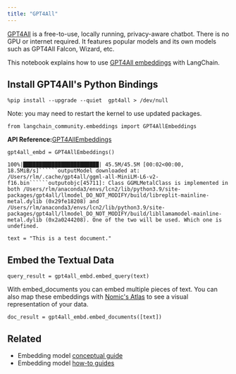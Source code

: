 ```yaml
---
title: "GPT4All"
---
```


[GPT4All](https://gpt4all.io/index.html) is a free-to-use, locally running, privacy-aware chatbot. There is no GPU or internet required. It features popular models and its own models such as GPT4All Falcon, Wizard, etc.

This notebook explains how to use [GPT4All embeddings](https://docs.gpt4all.io/gpt4all_python_embedding.html#gpt4all.gpt4all.Embed4All) with LangChain.

## Install GPT4All's Python Bindings

```
%pip install --upgrade --quiet  gpt4all > /dev/null
```

Note: you may need to restart the kernel to use updated packages.

```
from langchain_community.embeddings import GPT4AllEmbeddings
```

**API Reference:**[GPT4AllEmbeddings](https://python.langchain.com/api_reference/community/embeddings/langchain_community.embeddings.gpt4all.GPT4AllEmbeddings.html)

```
gpt4all_embd = GPT4AllEmbeddings()
```

```````
100%|████████████████████████| 45.5M/45.5M [00:02<00:00, 18.5MiB/s]``````outputModel downloaded at:  /Users/rlm/.cache/gpt4all/ggml-all-MiniLM-L6-v2-f16.bin``````outputobjc[45711]: Class GGMLMetalClass is implemented in both /Users/rlm/anaconda3/envs/lcn2/lib/python3.9/site-packages/gpt4all/llmodel_DO_NOT_MODIFY/build/libreplit-mainline-metal.dylib (0x29fe18208) and /Users/rlm/anaconda3/envs/lcn2/lib/python3.9/site-packages/gpt4all/llmodel_DO_NOT_MODIFY/build/libllamamodel-mainline-metal.dylib (0x2a0244208). One of the two will be used. Which one is undefined.
```````

```
text = "This is a test document."
```

## Embed the Textual Data

```
query_result = gpt4all_embd.embed_query(text)
```

With embed\_documents you can embed multiple pieces of text. You can also map these embeddings with [Nomic's Atlas](https://docs.nomic.ai/index.html) to see a visual representation of your data.

```
doc_result = gpt4all_embd.embed_documents([text])
```

## Related

* Embedding model [conceptual guide](/oss/concepts/embedding_models)
* Embedding model [how-to guides](/oss/how_to/#embedding-models)
